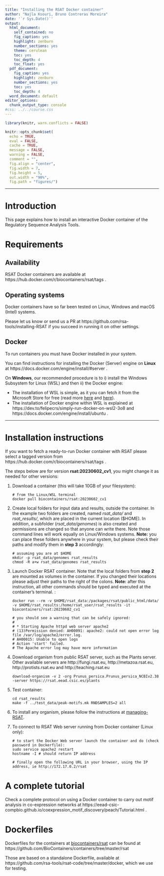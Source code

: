 ```yaml
---
title: "Installing the RSAT Docker container"
author: "Najla Ksouri, Bruno Contreras Moreira"
date: '`r Sys.Date()`'
output:
  html_document:
    self_contained: no
    fig_caption: yes
    highlight: zenburn
    number_sections: yes
    theme: cerulean
    toc: yes
    toc_depth: 4
    toc_float: yes
  pdf_document:
    fig_caption: yes
    highlight: zenburn
    number_sections: yes
    toc: yes
    toc_depth: 4
  word_document: default
editor_options: 
  chunk_output_type: console
#css: ../../course.css
---
```



```r
library(knitr, warn.conflicts = FALSE)

knitr::opts_chunk$set(
  echo = TRUE, 
  eval = FALSE, 
  cache = TRUE, 
  message = FALSE, 
  warning = FALSE, 
  comment = "",  
  fig.align = "center",
  fig.width = 7, 
  fig.height = 5,
  out.width = "90%",
  fig.path = "figures/")
```

****************************************************************
# Introduction

This page explains how to install an interactive Docker container of the Regulatory Sequence Analysis Tools. 

# Requirements

## Availability

RSAT Docker containers are available at https://hub.docker.com/r/biocontainers/rsat/tags .

## Operating systems

Docker containers have so far been tested on Linux, Windows and macOS (Intel) systems. <!--and Mac OS systems. -->

Please let us know or send us a PR at https://github.com/rsa-tools/installing-RSAT if you succeed in running it on other settings.

## Docker 

To run containers you must have Docker installed in your system. 

You can find instructions for installing the Docker (Server) engine on **Linux** at https://docs.docker.com/engine/install/#server .

On **Windows**, our recommended procedure is to i) install the Windows Subsystem for Linux (WSL) and then ii) the Docker engine:

 * The installation of WSL is simple, as it you can fetch it from the Microsoft Store for free (read more [here](https://learn.microsoft.com/en-us/windows/wsl/install) and 
[here](https://devblogs.microsoft.com/commandline/the-windows-subsystem-for-linux-in-the-microsoft-store-is-now-generally-available-on-windows-10-and-11/)).
 * The installation of Docker engine within WSL is explained at https://dev.to/felipecrs/simply-run-docker-on-wsl2-3o8 and https://docs.docker.com/engine/install/ubuntu .

<!-- 
We have also tested the [Docker Desktop](https://www.docker.com/products/docker-desktop), 
which is available for Linux, Mac OS X and Windows systems, but c

**Note:** see [instructions](https://stackoverflow.com/questions/61530874/docker-how-do-i-add-myself-to-the-docker-users-group-on-windows) to add your Windows user to the 'docker-users' group, you will need admin privileges. -->

****************************************************************

# Installation instructions

If you want to fetch a ready-to-run Docker container with RSAT please select a tagged version from https://hub.docker.com/r/biocontainers/rsat/tags . 

The steps below are for version **rsat:20230602_cv1**, you might change it as needed for other versions:

 1. Download a container (this will take 10GB of your filesystem):

        # from the Linux/WSL terminal
        docker pull biocontainers/rsat:20230602_cv1
        
    <!--This can also be done from the Docker Desktop app, as shown in the figure:
    ![](./DockerDesktopWindows.png) -->
        

 2. Create local folders for input data and results, outside the container. In the example two folders are created, named *rsat_data/* and *rsat_results/*, which are placed in the current location ($HOME). In addition, a subfolder (*rsat_data/genomes*) is also created and permissions are changed so that anyone can write there. Note those command lines will work equally on Linux/Windows systems. **Note:** you can place these folders anywhere in your system, but please check their paths and modify them in **step 3** accordingly:
 
        # assuming you are at $HOME 
        mkdir -p rsat_data/genomes rsat_results
        chmod -R a+w rsat_data/genomes rsat_results

 3. Launch Docker RSAT container. Note that the local folders from **step 2** are mounted as volumes in the container. If you changed their locations please adjust their paths to the right of the colons. **Note:** after this instruction, all other commands should be typed and executed at the container's terminal. :

        docker run --rm -v $HOME/rsat_data:/packages/rsat/public_html/data/ -v $HOME/rsat_results:/home/rsat_user/rsat_results -it biocontainers/rsat:20230602_cv1
        
        # you should see a warning that can be safely ignored: 
        #
        # * Starting Apache httpd web server apache2
        # (13)Permission denied: AH00091: apache2: could not open error log file /var/log/apache2/error.log.
        # AH00015: Unable to open logs
        # Action 'start' failed.
        # The Apache error log may have more information


 4. Download organism from public RSAT server, such as the Plants server. Other available servers are http://fungi.rsat.eu, http://metazoa.rsat.eu, http://protists.rsat.eu and http://teaching.rsat.eu

        download-organism -v 2 -org Prunus_persica.Prunus_persica_NCBIv2.38 -server https://rsat.eead.csic.es/plants

 5. Test container:

        cd rsat_results 
        make -f ../test_data/peak-motifs.mk RNDSAMPLES=2 all

 6. To install any organism, please follow the instructions at [managing-RSAT](https://rsa-tools.github.io/managing-RSAT/genome_installation/install_organisms_FASTA_GTF.html).

 7. To connect to RSAT Web server running from Docker container (Linux only): 

        # to start the Docker Web server launch the container and do (check password in Dockerfile):
        sudo service apache2 restart
        hostname -I # should return IP address

        # finally open the following URL in your browser, using the IP address, ie http://172.17.0.2/rsat
 
 

# A complete tutorial

Check a complete protocol on using a Docker container to carry out motif analysis in co-expression networks at https://eead-csic-compbio.github.io/coexpression_motif_discovery/peach/Tutorial.html .


# Dockerfiles

Dockerfiles for the containers at [biocontainers/rsat](https://hub.docker.com/r/biocontainers/rsat) 
can be found at https://github.com/BioContainers/containers/tree/master/rsat

Those are based on a standalone Dockerfile, available at https://github.com/rsa-tools/rsat-code/tree/master/docker, which we use for testing.


